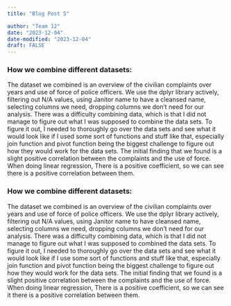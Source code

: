 ```yaml
---
title: "Blog Post 5"

author: "Team 12"
date: "2023-12-04"
date-modified: "2023-12-04"
draft: FALSE
---
```



### How we combine different datasets:

The dataset we combined is an overview of the civilian complaints over years and use of force of police officers. We use the dplyr library actively, filtering out N/A values, using Janitor name to have a cleansed name, selecting columns we need, dropping columns we don’t need for our analysis. There was a difficulty combining data, which is that I did not manage to figure out  what I was supposed to combine the data sets. To figure it out, I needed to thoroughly go over the data sets and see what it would look like if I used some sort of functions and stuff like that, especially join function and pivot function being the biggest challenge to figure out how they would work for the data sets. The initial finding that we found is a slight positive correlation between the complaints and the use of force. When doing linear regression, There is a positive coefficient, so we can see there is a positive correlation between them.


### How we combine different datasets:

The dataset we combined is an overview of the civilian complaints over years and use of force of police officers. We use the dplyr library actively, filtering out N/A values, using Janitor name to have cleansed name, selecting columns we need, dropping columns we don’t need for our analysis. There was a difficulty combining data, which is that I did not manage to figure out  what I was supposed to combined the data sets. To figure it out, I needed to thoroughly go over the data sets and see what it would look like if I use some sort of functions and stuff like that, especially join function and pivot function being the biggest challenge to figure out how they would work for the data sets. The initial finding that we found is a slight positive correlation between the complaints and the use of force. When doing linear regression, There is a positive coefficient, so we can see it there is a positive correlation between them.



